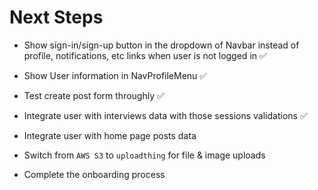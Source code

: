 # Next Steps

- Show sign-in/sign-up button in the dropdown of Navbar instead of profile, notifications, etc links when user is not logged in ✅
- Show User information in NavProfileMenu ✅
- Test create post form throughly ✅
- Integrate user with interviews data with those sessions validations ✅
- Integrate user with home page posts data
- Switch from `AWS S3` to `uploadthing` for file & image uploads

- Complete the onboarding process
